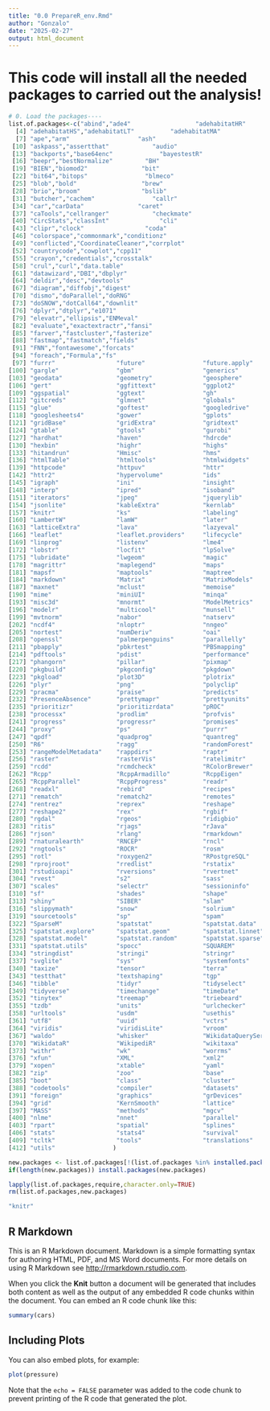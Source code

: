 ```yaml
---
title: "0.0 PrepareR_env.Rmd"
author: "Gonzalo"
date: "2025-02-27"
output: html_document
---
```


# This code will install all the needed packages to carried out the analysis!
```r
# 0. Load the packages----
list.of.packages<-c("abind","ade4"                  "adehabitatHR"         
  [4] "adehabitatHS","adehabitatLT"          "adehabitatMA"         
  [7] "ape","arm"                   "ash"                  
 [10] "askpass","assertthat"            "audio"                
 [13] "backports","base64enc"             "bayestestR"           
 [16] "beepr","bestNormalize"         "BH"                   
 [19] "BIEN","biomod2"               "bit"                  
 [22] "bit64","bitops"                "blmeco"               
 [25] "blob","bold"                  "brew"                 
 [28] "brio","broom"                 "bslib"                
 [31] "butcher","cachem"                "callr"                
 [34] "car","carData"               "caret"                
 [37] "caTools","cellranger"            "checkmate"            
 [40] "CircStats","classInt"              "cli"                  
 [43] "clipr","clock"                 "coda"                 
 [46] "colorspace","commonmark","conditionz"           
 [49] "conflicted","CoordinateCleaner","corrplot"             
 [52] "countrycode","cowplot","cpp11"                
 [55] "crayon","credentials","crosstalk"            
 [58] "crul","curl","data.table"           
 [61] "datawizard","DBI","dbplyr"               
 [64] "deldir","desc","devtools"             
 [67] "diagram","diffobj","digest"               
 [70] "dismo","doParallel","doRNG"                
 [73] "doSNOW","dotCall64","downlit"              
 [76] "dplyr","dtplyr","e1071"                
 [79] "elevatr","ellipsis","ENMeval"              
 [82] "evaluate","exactextractr","fansi"                
 [85] "farver","fastcluster","fasterize"            
 [88] "fastmap","fastmatch","fields"               
 [91] "FNN","fontawesome","forcats"              
 [94] "foreach","Formula","fs"                   
 [97] "furrr"                 "future"                "future.apply"         
[100] "gargle"                "gbm"                   "generics"             
[103] "geodata"               "geometry"              "geosphere"            
[106] "gert"                  "ggfittext"             "ggplot2"              
[109] "ggspatial"             "ggtext"                "gh"                   
[112] "gitcreds"              "glmnet"                "globals"              
[115] "glue"                  "goftest"               "googledrive"          
[118] "googlesheets4"         "gower"                 "gplots"               
[121] "gridBase"              "gridExtra"             "gridtext"             
[124] "gtable"                "gtools"                "gurobi"               
[127] "hardhat"               "haven"                 "hdrcde"               
[130] "hexbin"                "highr"                 "highs"                
[133] "hitandrun"             "Hmisc"                 "hms"                  
[136] "htmlTable"             "htmltools"             "htmlwidgets"          
[139] "httpcode"              "httpuv"                "httr"                 
[142] "httr2"                 "hypervolume"           "ids"                  
[145] "igraph"                "ini"                   "insight"              
[148] "interp"                "ipred"                 "isoband"              
[151] "iterators"             "jpeg"                  "jquerylib"            
[154] "jsonlite"              "kableExtra"            "kernlab"              
[157] "knitr"                 "ks"                    "labeling"             
[160] "LambertW"              "lamW"                  "later"                
[163] "latticeExtra"          "lava"                  "lazyeval"             
[166] "leaflet"               "leaflet.providers"     "lifecycle"            
[169] "linprog"               "listenv"               "lme4"                 
[172] "lobstr"                "locfit"                "lpSolve"              
[175] "lubridate"             "lwgeom"                "magic"                
[178] "magrittr"              "maplegend"             "maps"                 
[181] "mapsf"                 "maptools"              "maptree"              
[184] "markdown"              "Matrix"                "MatrixModels"         
[187] "maxnet"                "mclust"                "memoise"              
[190] "mime"                  "miniUI"                "minqa"                
[193] "misc3d"                "mnormt"                "ModelMetrics"         
[196] "modelr"                "multicool"             "munsell"              
[199] "mvtnorm"               "nabor"                 "natserv"              
[202] "ncdf4"                 "nloptr"                "nngeo"                
[205] "nortest"               "numDeriv"              "oai"                  
[208] "openssl"               "palmerpenguins"        "parallelly"           
[211] "pbapply"               "pbkrtest"              "PBSmapping"           
[214] "pdftools"              "pdist"                 "performance"          
[217] "phangorn"              "pillar"                "pixmap"               
[220] "pkgbuild"              "pkgconfig"             "pkgdown"              
[223] "pkgload"               "plot3D"                "plotrix"              
[226] "plyr"                  "png"                   "polyclip"             
[229] "pracma"                "praise"                "predicts"             
[232] "PresenceAbsence"       "prettymapr"            "prettyunits"          
[235] "prioritizr"            "prioritizrdata"        "pROC"                 
[238] "processx"              "prodlim"               "profvis"              
[241] "progress"              "progressr"             "promises"             
[244] "proxy"                 "ps"                    "purrr"                
[247] "qpdf"                  "quadprog"              "quantreg"             
[250] "R6"                    "ragg"                  "randomForest"         
[253] "rangeModelMetadata"    "rappdirs"              "raptr"                
[256] "raster"                "rasterVis"             "ratelimitr"           
[259] "rcdd"                  "rcmdcheck"             "RColorBrewer"         
[262] "Rcpp"                  "RcppArmadillo"         "RcppEigen"            
[265] "RcppParallel"          "RcppProgress"          "readr"                
[268] "readxl"                "rebird"                "recipes"              
[271] "rematch"               "rematch2"              "remotes"              
[274] "rentrez"               "reprex"                "reshape"              
[277] "reshape2"              "rex"                   "rgbif"                
[280] "rgdal"                 "rgeos"                 "ridigbio"             
[283] "ritis"                 "rjags"                 "rJava"                
[286] "rjson"                 "rlang"                 "rmarkdown"            
[289] "rnaturalearth"         "RNCEP"                 "rncl"                 
[292] "rngtools"              "ROCR"                  "rosm"                 
[295] "rotl"                  "roxygen2"              "RPostgreSQL"          
[298] "rprojroot"             "rredlist"              "rstatix"              
[301] "rstudioapi"            "rversions"             "rvertnet"             
[304] "rvest"                 "s2"                    "sass"                 
[307] "scales"                "selectr"               "sessioninfo"          
[310] "sf"                    "shades"                "shape"                
[313] "shiny"                 "SIBER"                 "slam"                 
[316] "slippymath"            "snow"                  "solrium"              
[319] "sourcetools"           "sp"                    "spam"                 
[322] "SparseM"               "spatstat"              "spatstat.data"        
[325] "spatstat.explore"      "spatstat.geom"         "spatstat.linnet"      
[328] "spatstat.model"        "spatstat.random"       "spatstat.sparse"      
[331] "spatstat.utils"        "spocc"                 "SQUAREM"              
[334] "stringdist"            "stringi"               "stringr"              
[337] "svglite"               "sys"                   "systemfonts"          
[340] "taxize"                "tensor"                "terra"                
[343] "testthat"              "textshaping"           "tgp"                  
[346] "tibble"                "tidyr"                 "tidyselect"           
[349] "tidyverse"             "timechange"            "timeDate"             
[352] "tinytex"               "treemap"               "triebeard"            
[355] "tzdb"                  "units"                 "urlchecker"           
[358] "urltools"              "usdm"                  "usethis"              
[361] "utf8"                  "uuid"                  "vctrs"                
[364] "viridis"               "viridisLite"           "vroom"                
[367] "waldo"                 "whisker"               "WikidataQueryServiceR"
[370] "WikidataR"             "WikipediR"             "wikitaxa"             
[373] "withr"                 "wk"                    "worrms"               
[376] "xfun"                  "XML"                   "xml2"                 
[379] "xopen"                 "xtable"                "yaml"                 
[382] "zip"                   "zoo"                   "base"                 
[385] "boot"                  "class"                 "cluster"              
[388] "codetools"             "compiler"              "datasets"             
[391] "foreign"               "graphics"              "grDevices"            
[394] "grid"                  "KernSmooth"            "lattice"              
[397] "MASS"                  "methods"               "mgcv"                 
[400] "nlme"                  "nnet"                  "parallel"             
[403] "rpart"                 "spatial"               "splines"              
[406] "stats"                 "stats4"                "survival"             
[409] "tcltk"                 "tools"                 "translations"         
[412] "utils"                )

new.packages <- list.of.packages[!(list.of.packages %in% installed.packages()[,"Package"])]
if(length(new.packages)) install.packages(new.packages)

lapply(list.of.packages,require,character.only=TRUE)
rm(list.of.packages,new.packages)

"knitr"
```

## R Markdown

This is an R Markdown document. Markdown is a simple formatting syntax for authoring HTML, PDF, and MS Word documents. For more details on using R Markdown see <http://rmarkdown.rstudio.com>.

When you click the **Knit** button a document will be generated that includes both content as well as the output of any embedded R code chunks within the document. You can embed an R code chunk like this:

```r
summary(cars)
```

## Including Plots

You can also embed plots, for example:

```r
plot(pressure)
```

Note that the `echo = FALSE` parameter was added to the code chunk to prevent printing of the R code that generated the plot.
